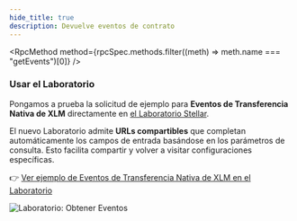 ```yaml
---
hide_title: true
description: Devuelve eventos de contrato
---
```



<RpcMethod
  method={rpcSpec.methods.filter((meth) => meth.name === "getEvents")[0]}
/>

### Usar el Laboratorio

Pongamos a prueba la solicitud de ejemplo para **Eventos de Transferencia Nativa de XLM** directamente en [el Laboratorio Stellar](https://laboratory.stellar.org/).

El nuevo Laboratorio admite **URLs compartibles** que completan automáticamente los campos de entrada basándose en los parámetros de consulta. Esto facilita compartir y volver a visitar configuraciones específicas.

👉 [Ver ejemplo de Eventos de Transferencia Nativa de XLM en el Laboratorio](https://lab.stellar.org/endpoints/rpc/get-events?$=network$id=testnet&label=Testnet&horizonUrl=https:////horizon-testnet.stellar.org&rpcUrl=https:////soroban-testnet.stellar.org&passphrase=Test%20SDF%20Network%20/;%20September%202015;&endpoints$params$startLedger=572089&filters=%7B%22type%22:%22contract%22,%22contract_ids%22:%5B%22CDLZFC3SYJYDZT7K67VZ75HPJVIEUVNIXF47ZG2FB2RMQQVU2HHGCYSC%22%5D,%22topics%22:%5B%22%5B%5C%22AAAADwAAAAh0cmFuc2Zlcg==%5C%22,%5C%22*%5C%22,%5C%22*%5C%22,%5C%22*%5C%22%5D%22%5D%7D;;)

![Laboratorio: Obtener Eventos](/assets/api/rpc/getevents.jpg)
